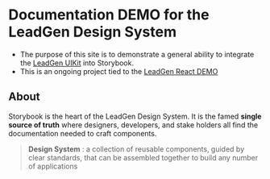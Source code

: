 
<Meta title='Start Here' />

# Documentation DEMO for the LeadGen Design System

- The purpose of this site is to demonstrate a general ability to integrate the [LeadGen UIKit](https://www.figma.com/file/xGF6TXDWOoigzGthqp9i70/LG-UIKit-v3?node-id=665%3A0) into Storybook.
- This is an ongoing project tied to the [LeadGen React DEMO](https://ch-leadgen-demo.netlify.app)

## About

Storybook is the heart of the LeadGen Design System. It is the famed **single source of truth** where designers, developers, and stake holders all find the documentation needed to craft components.

> **Design System**
> : a collection of reusable components, guided by clear standards, that can be assembled together to build any number of applications
